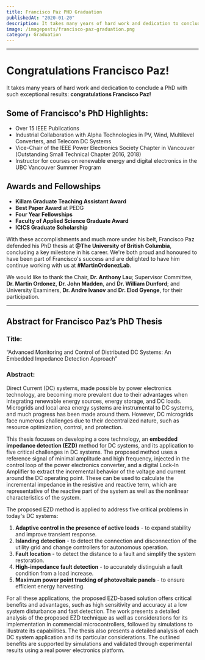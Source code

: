 ```yaml
---
title: Francisco Paz PHD Graduation
publishedAt: "2020-01-20"
description: It takes many years of hard work and dedication to conclude a PhD with such exceptional results. congratulations Francisco Paz!
image: /imageposts/francisco-paz-graduation.png
category: Graduation
---
```

---

# Congratulations Francisco Paz!

It takes many years of hard work and dedication to conclude a PhD with such exceptional results: **congratulations Francisco Paz!**

## Some of Francisco's PhD Highlights:
- Over 15 IEEE Publications  
- Industrial Collaboration with Alpha Technologies in PV, Wind, Multilevel Converters, and Telecom DC Systems  
- Vice-Chair of the IEEE Power Electronics Society Chapter in Vancouver (Outstanding Small Technical Chapter 2016, 2018)  
- Instructor for courses on renewable energy and digital electronics in the UBC Vancouver Summer Program  

## Awards and Fellowships
- **Killam Graduate Teaching Assistant Award**  
- **Best Paper Award** at PEDG  
- **Four Year Fellowships**  
- **Faculty of Applied Science Graduate Award**  
- **ICICS Graduate Scholarship**

With these accomplishments and much more under his belt, Francisco Paz defended his PhD thesis at **@The University of British Columbia**, concluding a key milestone in his career. We're both proud and honoured to have been part of Francisco's success and are delighted to have him continue working with us at **#MartinOrdonezLab**.

We would like to thank the Chair, **Dr. Anthony Lau**; Supervisor Committee, **Dr. Martin Ordonez**, **Dr. John Madden**, and **Dr. William Dunford**; and University Examiners, **Dr. Andre Ivanov** and **Dr. Elod Gyenge**, for their participation.

---

## Abstract for Francisco Paz’s PhD Thesis  

### **Title:**  
“Advanced Monitoring and Control of Distributed DC Systems: An Embedded Impedance Detection Approach”

### **Abstract:**  
Direct Current (DC) systems, made possible by power electronics technology, are becoming more prevalent due to their advantages when integrating renewable energy sources, energy storage, and DC loads. Microgrids and local area energy systems are instrumental to DC systems, and much progress has been made around them. However, DC microgrids face numerous challenges due to their decentralized nature, such as resource optimization, control, and protection. 

This thesis focuses on developing a core technology, an **embedded impedance detection (EZD)** method for DC systems, and its application to five critical challenges in DC systems. The proposed method uses a reference signal of minimal amplitude and high frequency, injected in the control loop of the power electronics converter, and a digital Lock-In Amplifier to extract the incremental behavior of the voltage and current around the DC operating point. These can be used to calculate the incremental impedance in the resistive and reactive term, which are representative of the reactive part of the system as well as the nonlinear characteristics of the system.

The proposed EZD method is applied to address five critical problems in today's DC systems:
1. **Adaptive control in the presence of active loads** - to expand stability and improve transient response.  
2. **Islanding detection** - to detect the connection and disconnection of the utility grid and change controllers for autonomous operation.  
3. **Fault location** - to detect the distance to a fault and simplify the system restoration.  
4. **High-impedance fault detection** - to accurately distinguish a fault condition from a load increase.  
5. **Maximum power point tracking of photovoltaic panels** - to ensure efficient energy harvesting.  

For all these applications, the proposed EZD-based solution offers critical benefits and advantages, such as high sensitivity and accuracy at a low system disturbance and fast detection. The work presents a detailed analysis of the proposed EZD technique as well as considerations for its implementation in commercial microcontrollers, followed by simulations to illustrate its capabilities. The thesis also presents a detailed analysis of each DC system application and its particular considerations. The outlined benefits are supported by simulations and validated through experimental results using a real power electronics platform.
